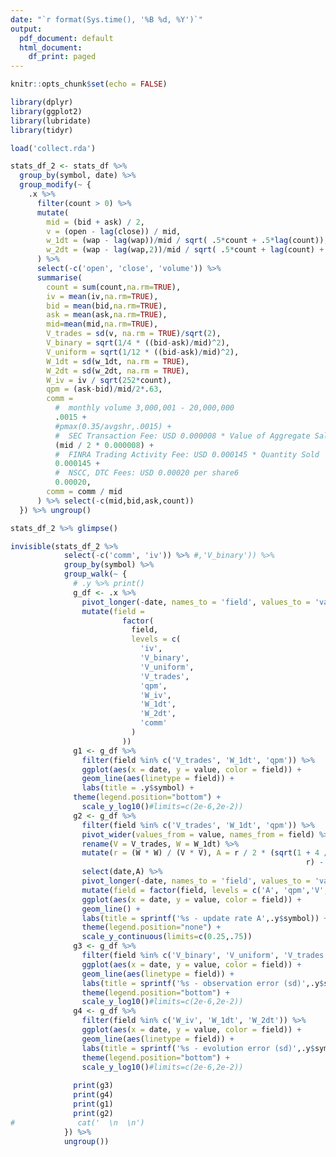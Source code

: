 ```yaml
---
date: "`r format(Sys.time(), '%B %d, %Y')`"
output:
  pdf_document: default
  html_document:
    df_print: paged
---
```


```r
knitr::opts_chunk$set(echo = FALSE)
```


```r
library(dplyr)
library(ggplot2)
library(lubridate)
library(tidyr)
```
  

```r
load('collect.rda')

stats_df_2 <- stats_df %>%
  group_by(symbol, date) %>%
  group_modify(~ {
    .x %>%
      filter(count > 0) %>%
      mutate(
        mid = (bid + ask) / 2,
        v = (open - lag(close)) / mid,
        w_1dt = (wap - lag(wap))/mid / sqrt( .5*count + .5*lag(count)),
        w_2dt = (wap - lag(wap,2))/mid / sqrt( .5*count + lag(count) + .5*lag(count,2))
      ) %>%
      select(-c('open', 'close', 'volume')) %>%
      summarise(
        count = sum(count,na.rm=TRUE),
        iv = mean(iv,na.rm=TRUE),
        bid = mean(bid,na.rm=TRUE),
        ask = mean(ask,na.rm=TRUE),
        mid=mean(mid,na.rm=TRUE),
        V_trades = sd(v, na.rm = TRUE)/sqrt(2),
        V_binary = sqrt(1/4 * ((bid-ask)/mid)^2),
        V_uniform = sqrt(1/12 * ((bid-ask)/mid)^2),
        W_1dt = sd(w_1dt, na.rm = TRUE),
        W_2dt = sd(w_2dt, na.rm = TRUE),
        W_iv = iv / sqrt(252*count),
        qpm = (ask-bid)/mid/2*.63,
        comm =
          #  monthly volume 3,000,001 - 20,000,000
          .0015 +
          #pmax(0.35/avgshr,.0015) +
          #  SEC Transaction Fee: USD 0.000008 * Value of Aggregate Sales
          (mid / 2 * 0.000008) +
          #  FINRA Trading Activity Fee: USD 0.000145 * Quantity Sold
          0.000145 +
          #  NSCC, DTC Fees: USD 0.00020 per share6
          0.00020,
        comm = comm / mid
      ) %>% select(-c(mid,bid,ask,count))
  }) %>% ungroup()

stats_df_2 %>% glimpse()
```
\newpage
```r


invisible(stats_df_2 %>%
            select(-c('comm', 'iv')) %>% #,'V_binary')) %>%
            group_by(symbol) %>%
            group_walk(~ {
              # .y %>% print()
              g_df <- .x %>%
                pivot_longer(-date, names_to = 'field', values_to = 'value') %>%
                mutate(field =
                         factor(
                           field,
                           levels = c(
                             'iv',
                             'V_binary',
                             'V_uniform',
                             'V_trades',
                             'qpm',
                             'W_iv',
                             'W_1dt',
                             'W_2dt',
                             'comm'
                           )
                         ))
              g1 <- g_df %>%
                filter(field %in% c('V_trades', 'W_1dt', 'qpm')) %>%
                ggplot(aes(x = date, y = value, color = field)) +
                geom_line(aes(linetype = field)) +
                labs(title = .y$symbol) +
              theme(legend.position="bottom") +
                scale_y_log10()#limits=c(2e-6,2e-2)) 
              g2 <- g_df %>%
                filter(field %in% c('V_trades', 'W_1dt', 'qpm')) %>%
                pivot_wider(values_from = value, names_from = field) %>%
                rename(V = V_trades, W = W_1dt) %>%
                mutate(r = (W * W) / (V * V), A = r / 2 * (sqrt(1 + 4 /
                                                                  r) - 1)) %>%
                select(date,A) %>%
                pivot_longer(-date, names_to = 'field', values_to = 'value') %>%
                mutate(field = factor(field, levels = c('A', 'qpm','V', 'W'))) %>%
                ggplot(aes(x = date, y = value, color = field)) +
                geom_line() +
                labs(title = sprintf('%s - update rate A',.y$symbol)) +
                theme(legend.position="none") +
                scale_y_continuous(limits=c(0.25,.75))
              g3 <- g_df %>%
                filter(field %in% c('V_binary', 'V_uniform', 'V_trades','qpm')) %>%
                ggplot(aes(x = date, y = value, color = field)) +
                geom_line(aes(linetype = field)) +
                labs(title = sprintf('%s - observation error (sd)',.y$symbol)) +
                theme(legend.position="bottom") +
                scale_y_log10()#limits=c(2e-6,2e-2))
              g4 <- g_df %>%
                filter(field %in% c('W_iv', 'W_1dt', 'W_2dt')) %>%
                ggplot(aes(x = date, y = value, color = field)) +
                geom_line(aes(linetype = field)) +
                labs(title = sprintf('%s - evolution error (sd)',.y$symbol)) +
                theme(legend.position="bottom") +
                scale_y_log10()#limits=c(2e-6,2e-2))
              
              print(g3)
              print(g4)
              print(g1)
              print(g2)
#              cat('  \n  \n')
            }) %>%
            ungroup())

```


